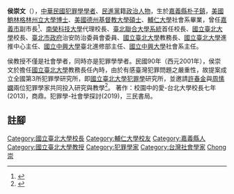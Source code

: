 {{Infobox_officeholder
| name = 侯崇文
| image name =臺灣犯罪學者侯崇文 2016-02-18.jpg 
|caption=侯崇文，2016年攝
| width = 
| Sex = 男 
| now = [[中華民國|中華民國]]犯罪學者、[[嘉義市|嘉義市]]副市長（市長{{Dpp}}[[涂醒哲|涂醒哲]]）
| period = 
| party = {{Dpp}}
| Native place = [[台灣省|台灣省]][[嘉義縣|嘉義縣]]
| date of birth ={{Birth_date_and_age|1954|1|3}}
| place of birth ={{ROC}}[[臺灣省|臺灣省]][[嘉義縣|嘉義縣]][[朴子鎮|朴子鎮]] 
| educate = 
*美國[[鮑林格林州立大學|鮑林格林州立大學]]社會學博士<br><span style="color: blue;">(1984年)</span>
*美國Texas Christian University 社會學碩士<br><span style="color: blue;">(1980年)</span>
*輔仁大學社會學士<br><span style="color: blue;">(1976年)</span>
| past = 
*[[嘉義市政府|嘉義市政府]]副市長</span>(2014年12月25日-2017年1月4日)
*[[國立臺北大學|國立臺北大學]]校長<br><span style="color: blue;">(2004年-2011年)</span>
*[[國立臺北大學|國立臺北大學]]教務長<br><span style="color: blue;">(2001年)</span>
*[[國立臺北大學|國立臺北大學]]進修暨推廣中心主任<br><span style="color: blue;">(2000年)</span>
*國立中興大學臺北進修部(今[[國立臺北大學|國立臺北大學]]進修推廣部)主任<br><span style="color: blue;">(1998年)</span>
*台北市治安防治委員會委員<br><span style="color: blue;">(1996年)</span>
*[[國立中興大學法商學院|國立中興大學法商學院]](今[[國立臺北大學|國立臺北大學]])社會系教授<br><span style="color: blue;">(1990年)</span>
*[[國立中興大學法商學院|國立中興大學法商學院]](今[[國立臺北大學|國立臺北大學]])社會系主任<br><span style="color: blue;">(1987年)</span>
}}
'''侯崇文'''（{{bd|1954年|1月3日|catIdx=C}}），[[中華民國|中華民國]][[犯罪學|犯罪學]][[學者|學者]]、[[民進黨|民進黨]]籍[[政治人物|政治人物]]，生於[[嘉義縣|嘉義縣]][[朴子鎮|朴子鎮]]，[[美國|美國]][[鮑林格林州立大學|鮑林格林州立大學]][[博士|博士]]、[[美國|美國]][[德州基督教大學|德州基督教大學]][[碩士|碩士]]、[[輔仁大學|輔仁大學]]社會系畢業，曾任[[嘉義市|嘉義市]]副市長<ref>{{Cite web |url=http://www.chiayi.gov.tw/2011web/index_2.aspx?mid=59&rid=203 |title=嘉義市政府：認識副市長 |accessdate=2014-12-25 |archive-date=2016-07-12 |archive-url=https://web.archive.org/web/20160712145727/http://www.chiayi.gov.tw/2011web/index_2.aspx?mid=59&rid=203 |dead-url=no }}</ref>、[[南榮科技大學|南榮科技大學]]代理校長、[[臺北聯合大學系統|臺北聯合大學系統]]首任校長、[[國立臺北大學|國立臺北大學]]校長、[[臺北市政府|臺北市政府]]治安防治委員會委員、[[國立臺北大學|國立臺北大學]]教務長、[[國立臺北大學|國立臺北大學]]進推中心主任、[[國立中興大學|國立中興大學]]臺北進修部主任、[[國立中興大學|國立中興大學]]社會系主任。

侯教授不僅是社會學者，同時亦是犯罪學學者。民國90年（西元2001年），侯崇文於擔任[[國立臺北大學|國立臺北大學]]教務長任內時，由於有感臺灣犯罪問題之嚴重性，故提案成立全國第3所犯罪學研究所，即[[國立臺北大學|國立臺北大學]][[犯罪學|犯罪學]]研究所，並邀請[[許春金|許春金]]與[[周愫嫻|周愫嫻]]兩位犯罪學家共同投入研究與教學<ref>{{cite web|title=本所簡介|url=http://www.ntpu.edu.tw/gradcrim/Establish.php|work=國立台北大學犯罪學研究所|accessdate=2013-09-23|archive-date=2019-07-25|archive-url=https://web.archive.org/web/20190725091432/http://www.ntpu.edu.tw/gradcrim/Establish.php|dead-url=no}}</ref>。
著作：校園中的愛-台北大學校長七年(2013)，商鼎。犯罪學-社會學探討(2019)，三民書局。

==註腳==
{{Reflist}}


{{start box}}
{{succession box|[[李錫津|李錫津]]<2005年12月20日-2014年12月25日>|[[張惠博|張惠博]]<2017年1月5日~2018年12月25日>|[[嘉義市政府|嘉義市政府]]副市長|2014年12月25日—2017年1月4日}}
{{end box}}

{{DEFAULTSORT:Hou侯}}
[[Category:國立臺北大學校長|Category:國立臺北大學校長]]
[[Category:輔仁大學校友|Category:輔仁大學校友]]
[[Category:嘉義縣人|Category:嘉義縣人]]
[[Category:國立臺北大學教授|Category:國立臺北大學教授]]
[[Category:犯罪學家|Category:犯罪學家]]
[[Category:台灣社會學家|Category:台灣社會學家]]
[[Category:侯姓|Chong崇]]